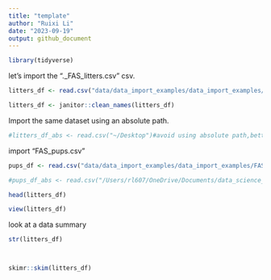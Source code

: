 ```yaml
---
title: "template"
author: "Ruixi Li"
date: "2023-09-19"
output: github_document
---
```





```r
library(tidyverse)
```

let's import the "._FAS_litters.csv" csv.




```r
litters_df <- read.csv("data/data_import_examples/data_import_examples/FAS_litters.csv")

litters_df <- janitor::clean_names(litters_df)
```


Import the same dataset using an absolute path.

```r
#litters_df_abs <- read.csv("~/Desktop")#avoid using absolute path,better in your .Rproj directories
```






import "FAS_pups.csv"
```r
pups_df <- read.csv("data/data_import_examples/data_import_examples/FAS_pups.csv")
```

```r
#pups_df_abs <- read.csv("/Users/rl607/OneDrive/Documents/data_science_I/P8105_data_wrangling_i/data_import_examples/FAS_pups.csv")
```





```r
head(litters_df)
```


```r
view(litters_df)
```



look at a data summary

```r
str(litters_df)



skimr::skim(litters_df)
```

